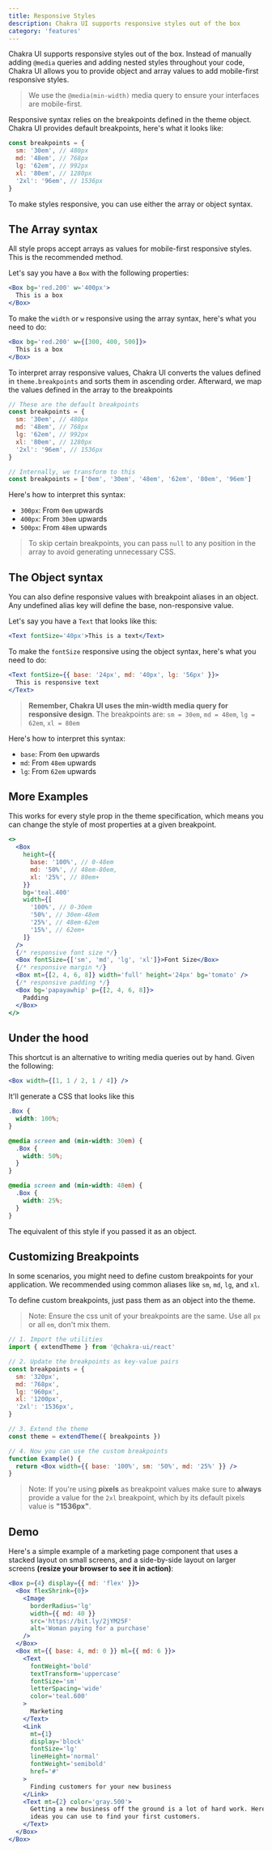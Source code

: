 ```yaml
---
title: Responsive Styles
description: Chakra UI supports responsive styles out of the box
category: 'features'
---
```


Chakra UI supports responsive styles out of the box. Instead of manually adding
`@media` queries and adding nested styles throughout your code, Chakra UI allows
you to provide object and array values to add mobile-first responsive styles.

> We use the `@media(min-width)` media query to ensure your interfaces are
> mobile-first.

Responsive syntax relies on the breakpoints defined in the theme object. Chakra
UI provides default breakpoints, here's what it looks like:

```js
const breakpoints = {
  sm: '30em', // 480px
  md: '48em', // 768px
  lg: '62em', // 992px
  xl: '80em', // 1280px
  '2xl': '96em', // 1536px
}
```

To make styles responsive, you can use either the array or object syntax.

## The Array syntax

All style props accept arrays as values for mobile-first responsive styles. This
is the recommended method.

Let's say you have a `Box` with the following properties:

```jsx live=false
<Box bg='red.200' w='400px'>
  This is a box
</Box>
```

To make the `width` or `w` responsive using the array syntax, here's what you
need to do:

```jsx live=false
<Box bg='red.200' w={[300, 400, 500]}>
  This is a box
</Box>
```

To interpret array responsive values, Chakra UI converts the values defined in
`theme.breakpoints` and sorts them in ascending order. Afterward, we map the
values defined in the array to the breakpoints

```js
// These are the default breakpoints
const breakpoints = {
  sm: '30em', // 480px
  md: '48em', // 768px
  lg: '62em', // 992px
  xl: '80em', // 1280px
  '2xl': '96em', // 1536px
}

// Internally, we transform to this
const breakpoints = ['0em', '30em', '48em', '62em', '80em', '96em']
```

Here's how to interpret this syntax:

- `300px`: From `0em` upwards
- `400px`: From `30em` upwards
- `500px`: From `48em` upwards

> To skip certain breakpoints, you can pass `null` to any position in the array
> to avoid generating unnecessary CSS.

## The Object syntax

You can also define responsive values with breakpoint aliases in an object. Any
undefined alias key will define the base, non-responsive value.

Let's say you have a `Text` that looks like this:

```jsx live=false
<Text fontSize='40px'>This is a text</Text>
```

To make the `fontSize` responsive using the object syntax, here's what you need
to do:

```jsx live=false
<Text fontSize={{ base: '24px', md: '40px', lg: '56px' }}>
  This is responsive text
</Text>
```

> **Remember, Chakra UI uses the min-width media query for responsive design**.
> The breakpoints are: `sm = 30em`, `md = 48em`, `lg = 62em`, `xl = 80em`

Here's how to interpret this syntax:

- `base`: From `0em` upwards
- `md`: From `48em` upwards
- `lg`: From `62em` upwards

## More Examples

This works for every style prop in the theme specification, which means you can
change the style of most properties at a given breakpoint.

```jsx live=false
<>
  <Box
    height={{
      base: '100%', // 0-48em
      md: '50%', // 48em-80em,
      xl: '25%', // 80em+
    }}
    bg='teal.400'
    width={[
      '100%', // 0-30em
      '50%', // 30em-48em
      '25%', // 48em-62em
      '15%', // 62em+
    ]}
  />
  {/* responsive font size */}
  <Box fontSize={['sm', 'md', 'lg', 'xl']}>Font Size</Box>
  {/* responsive margin */}
  <Box mt={[2, 4, 6, 8]} width='full' height='24px' bg='tomato' />
  {/* responsive padding */}
  <Box bg='papayawhip' p={[2, 4, 6, 8]}>
    Padding
  </Box>
</>
```

## Under the hood

This shortcut is an alternative to writing media queries out by hand. Given the
following:

```jsx live=false
<Box width={[1, 1 / 2, 1 / 4]} />
```

It'll generate a CSS that looks like this

```css
.Box {
  width: 100%;
}

@media screen and (min-width: 30em) {
  .Box {
    width: 50%;
  }
}

@media screen and (min-width: 48em) {
  .Box {
    width: 25%;
  }
}
```

The equivalent of this style if you passed it as an object.

## Customizing Breakpoints

In some scenarios, you might need to define custom breakpoints for your
application. We recommended using common aliases like `sm`, `md`, `lg`, and
`xl`.

To define custom breakpoints, just pass them as an object into the theme.

> Note: Ensure the css unit of your breakpoints are the same. Use all `px` or
> all `em`, don't mix them.

```jsx live=false
// 1. Import the utilities
import { extendTheme } from '@chakra-ui/react'

// 2. Update the breakpoints as key-value pairs
const breakpoints = {
  sm: '320px',
  md: '768px',
  lg: '960px',
  xl: '1200px',
  '2xl': '1536px',
}

// 3. Extend the theme
const theme = extendTheme({ breakpoints })

// 4. Now you can use the custom breakpoints
function Example() {
  return <Box width={{ base: '100%', sm: '50%', md: '25%' }} />
}
```

> Note: If you're using **pixels** as breakpoint values make sure to **always**
> provide a value for the `2xl` breakpoint, which by its default pixels value is
> **"1536px"**.

## Demo

Here's a simple example of a marketing page component that uses a stacked layout
on small screens, and a side-by-side layout on larger screens **(resize your
browser to see it in action)**:

```jsx
<Box p={4} display={{ md: 'flex' }}>
  <Box flexShrink={0}>
    <Image
      borderRadius='lg'
      width={{ md: 40 }}
      src='https://bit.ly/2jYM25F'
      alt='Woman paying for a purchase'
    />
  </Box>
  <Box mt={{ base: 4, md: 0 }} ml={{ md: 6 }}>
    <Text
      fontWeight='bold'
      textTransform='uppercase'
      fontSize='sm'
      letterSpacing='wide'
      color='teal.600'
    >
      Marketing
    </Text>
    <Link
      mt={1}
      display='block'
      fontSize='lg'
      lineHeight='normal'
      fontWeight='semibold'
      href='#'
    >
      Finding customers for your new business
    </Link>
    <Text mt={2} color='gray.500'>
      Getting a new business off the ground is a lot of hard work. Here are five
      ideas you can use to find your first customers.
    </Text>
  </Box>
</Box>
```
